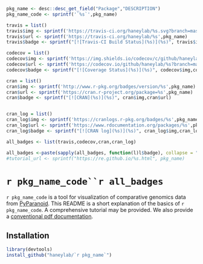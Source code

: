 ```r
pkg_name <- desc::desc_get_field("Package","DESCRIPTION")
pkg_name_code <- sprintf('`%s`',pkg_name)

travis = list()
travis$img <- sprintf('https://travis-ci.org/haneylab/%s.svg?branch=master',pkg_name)
travis$url <- sprintf('https://travis-ci.org/haneylab/%s',pkg_name)
travis$badge <- sprintf("[![Travis-CI Build Status](%s)](%s)", travis$img,travis$url)

codecov = list()
codecov$img <- sprintf('https://img.shields.io/codecov/c/github/haneylab/%s/master.svg',pkg_name)
codecov$url <- sprintf('https://codecov.io/github/haneylab/%s?branch=master',pkg_name)
codecov$badge <- sprintf("[![Coverage Status](%s)](%s)", codecov$img,codecov$url)

cran = list()
cran$img <- sprintf('http://www.r-pkg.org/badges/version/%s',pkg_name)
cran$url <- sprintf('https://cran.r-project.org/package=%s',pkg_name)
cran$badge <- sprintf("[![CRAN](%s)](%s)", cran$img,cran$url)


cran_log = list()
cran_log$img <- sprintf('https://cranlogs.r-pkg.org/badges/%s',pkg_name)
cran_log$url <- sprintf('https://www.rdocumentation.org/packages/%s',pkg_name)
cran_log$badge <- sprintf("[![CRAN log](%s)](%s)", cran_log$img,cran_log$url)

all_badges <- list(travis,codecov,cran,cran_log)

all_badges <-paste(sapply(all_badges, function(l)l$badge), collapse = "")
#tutorial_url <- sprintf("https://re.github.io/%s.html", pkg_name)
```


# `r pkg_name_code``r all_badges`

`r pkg_name_code` is a tool for visualization of comparative genomics data from [PyParanoid](https://github.com/ryanmelnyk/PyParanoid).
This README is a short explanation of the basics of `r pkg_name_code`.
A comprehensive tutorial may be provided.
We also provide a [conventional pdf documentation](`r sprintf("%s.pdf", pkg_name)`).


## Installation

```r
library(devtools)
install_github("haneylab/`r pkg_name`")
```
